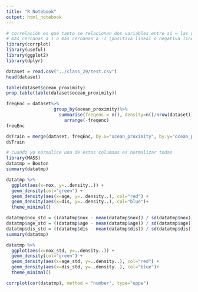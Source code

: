 ```yaml
---
title: "R Notebook"
output: html_notebook
---
```


```r
# correlación es qué tanto se relacionan dos variables entre sí = las que son menores a .6 o mayores a -.6 no me interesan. 
# más cercanas a 1 o más cernanas a -1 (positiva lineal o negativa lineal)
library(corrplot) 
library(useful)
library(ggplot2)
library(dplyr)

```

```r
dataset = read.csv("../class_29/test.csv")
head(dataset)
```
```r
table(dataset$ocean_proximity)
prop.table(table(dataset$ocean_proximity))
```
```r
freqEnc = dataset%>%
                  group_by(ocean_proximity)%>%
                    summarise(freqenc = n(), density=n()/nrow(dataset)) %>%
                      arrange(-freqenc)
freqEnc
```
```r
dsTrain = merge(dataset, freqEnc, by.x="ocean_proximity", by.y="ocean_proximity")
dsTrain
```
```r
# cuando yo normalice una de estas columnas es normalizar todas
library(MASS)
datatmp = Boston
summary(datatmp)
```
```r
datatmp %>%
  ggplot(aes(x=nox, y=..density..)) +
  geom_density(col="green") +
  geom_density(aes(x=age, y=..density..), col="red") +
  geom_density(aes(x=dis, y=..density..), col="blue")+
  theme_minimal()
```
```r
datatmp$nox_std = ((datatmp$nox - mean(datatmp$nox)) / sd(datatmp$nox))
datatmp$age_std = ((datatmp$age - mean(datatmp$age)) / sd(datatmp$age))
datatmp$dis_std = ((datatmp$dis - mean(datatmp$dis)) / sd(datatmp$dis))
summary(datatmp)
```
```r
datatmp %>%
  ggplot(aes(x=nox_std, y=..density..)) +
  geom_density(col="green") +
  geom_density(aes(x=age_std, y=..density..), col="red") +
  geom_density(aes(x=dis_std, y=..density..), col="blue")+
  theme_minimal()
```
```r
corrplot(cor(datatmp), method = "number", type="uppe")
```

